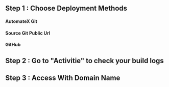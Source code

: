 ## Step 1 : Choose Deployment Methods

#### AutomateX Git

<AutomateXgit />

#### Source Git Public Url

<SC />

#### GitHub

<Github />


## Step 2 : Go to "Activitie" to check your build logs 
<Deploy />


## Step 3 : Access With Domain Name
<Access />


